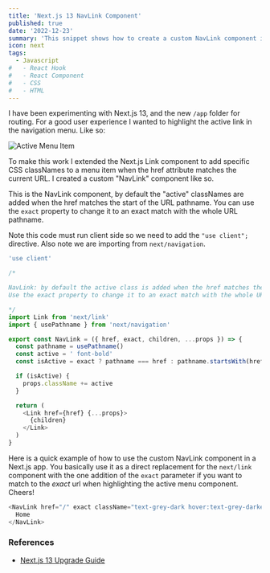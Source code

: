```yaml
---
title: 'Next.js 13 NavLink Component'
published: true
date: '2022-12-23'
summary: 'This snippet shows how to create a custom NavLink component in Next.js 13 that extends the built-in Link component to add CSS classNames when the href attribute matches the current URL.'
icon: next
tags:
  - Javascript
#   - React Hook
#   - React Component
#   - CSS
#   - HTML
---
```


I have been experimenting with Next.js 13, and the new `/app` folder for routing. For a good user experience I wanted to highlight the active link in the navigation menu. Like so:

![Active Menu Item](/assets/snippets/img/menu.jpg)

To make this work I extended the Next.js Link component to add specific CSS classNames to a menu item when the href attribute matches the current URL. I created a custom "NavLink" component like so.

<Step number={1} title="Create a Custom NavLink Component" />

This is the NavLink component, by default the "active" classNames are added when the href matches the start of the URL pathname. You can use the `exact` property to change it to an exact match with the whole URL pathname.

Note this code must run client side so we need to add the `"use client";` directive. Also note we are importing from `next/navigation`.

<CodeBlock>

```js title="NavLink.jsx"
'use client'

/*

NavLink: by default the active class is added when the href matches the start of the URL pathname.
Use the exact property to change it to an exact match with the whole URL pathname.

*/
import Link from 'next/link'
import { usePathname } from 'next/navigation'

export const NavLink = ({ href, exact, children, ...props }) => {
  const pathname = usePathname()
  const active = ' font-bold'
  const isActive = exact ? pathname === href : pathname.startsWith(href)

  if (isActive) {
    props.className += active
  }

  return (
    <Link href={href} {...props}>
      {children}
    </Link>
  )
}
```

</CodeBlock>

<Step number={2} title="Use the Custom NavLink Component" />

Here is a quick example of how to use the custom NavLink component in a Next.js app. You basically use it as a direct replacement for the `next/link` component with the one addition of the `exact` parameter if you want to match to the _exact_ url when highlighting the active menu component. Cheers!

<CodeBlock>

```js title="example.jsx"
<NavLink href="/" exact className="text-grey-dark hover:text-grey-darker">
  Home
</NavLink>
```

</CodeBlock>

### References

- [Next.js 13 Upgrade Guide](https://beta.nextjs.org/docs/upgrade-guide)
